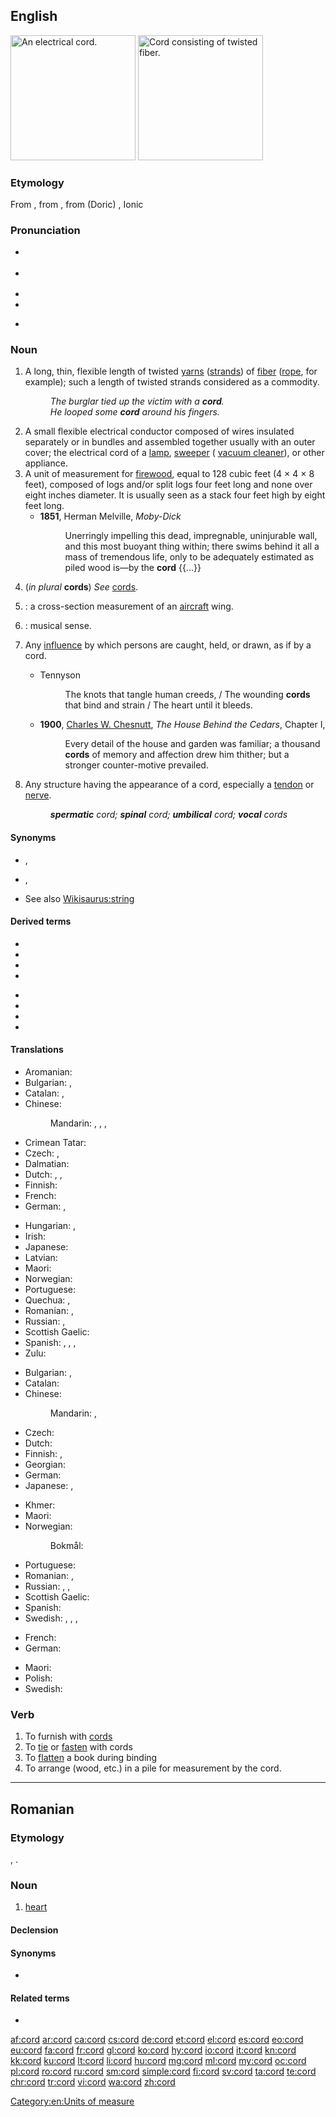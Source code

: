 ==English==
{{wikipedia|dab=cord}}
[[Image:Verlengsnoer (Extension cord).jpg|thumb|200px|right|An electrical cord.]]
[[Image:Rope.jpg|thumb|200px|right|Cord consisting of twisted fiber.]]

===Etymology===
From {{etyl|fro|en}} {{m|fro|corde}}, from {{etyl|la|en}} {{m|la|chorda|}}, from {{etyl|grc|en}} (Doric) {{m|grc|χορδά|}}, Ionic {{m|grc|χορδή||string of gut, the string of a lyre}}

===Pronunciation===
* {{a|GenAm}} {{IPA|/kɔɹd/|lang=en}}
* {{a|RP}} {{IPA|/kɔːd/|lang=en}}
* {{audio|en-us-cord.ogg|Audio (US)|lang=en}}
* {{rhymes|ɔː(ɹ)d|lang=en}}
* {{homophones|chord|cored|cawed|lang=en}} {{qualifier|in [[non-rhotic]] accents}}

===Noun===
{{en-noun}}

# A long, thin, flexible length of twisted [[yarns]] ([[strands]]) of [[fiber]] ([[rope]], for example); {{qualifier|uncountable}} such a length of twisted strands considered as a commodity.
#: ''The burglar tied up the victim with a '''cord'''.''
#: ''He looped some '''cord''' around his fingers.''
# A small flexible electrical conductor composed of wires insulated separately or in bundles and assembled together usually with an outer cover; the electrical cord of a [[lamp]], [[sweeper]] ({{qualifier|US}} [[vacuum cleaner]]), or other appliance.
# A unit of measurement for [[firewood]], equal to 128 cubic feet (4 &times; 4 &times; 8 feet), composed of logs and/or split logs four feet long and none over eight inches diameter. It is usually seen as a stack four feet high by eight feet long.<!--Move this to separate pages for "full cord" and "bush cord". A full cord of stacked firewood in Canada and USA, or colloquially a "bush cord" in Canada, is 8 by 4 by 4 feet (39 m&sup3;).-->
#* '''1851''', Herman Melville, ''Moby-Dick''
#*: Unerringly impelling this dead, impregnable, uninjurable wall, and this most buoyant thing within; there swims behind it all a mass of tremendous life, only to be adequately estimated as piled wood is—by the '''cord''' {{...}}
# (''in plural'' '''cords''') ''See'' [[cords]].
# {{misspelling of|chord|nodot=1|lang=en}}: a cross-section measurement of an [[aircraft]] wing.
# {{dated form of|chord|nodot=1|lang=en}}: musical sense.
# {{label|en|figuratively}} Any [[influence]] by which persons are caught, held, or drawn, as if by a cord.
#* Tennyson
#*: The knots that tangle human creeds, / The wounding '''cords''' that bind and strain / The heart until it bleeds.
#* '''1900''', [[w:Charles W. Chesnutt|Charles W. Chesnutt]], ''The House Behind the Cedars'', Chapter I,
#*: Every detail of the house and garden was familiar; a thousand '''cords''' of memory and affection drew him thither; but a stronger counter-motive prevailed.
# {{label|en|anatomy}} Any structure having the appearance of a cord, especially a [[tendon]] or [[nerve]].
#: '''''spermatic''' cord; '''spinal''' cord; '''umbilical''' cord; '''vocal''' cords''

====Synonyms====
* {{sense|length of twisted strands}} {{l|en|cable}}, {{l|en|twine}}
* {{sense|wires surrounded by an insulating coating, used to supply electricity}} {{l|en|cable}}, {{l|en|flex}}
* See also [[Wikisaurus:string]]

====Derived terms====
{{top2}}
* {{l|en|cordless}}
* {{l|en|extension cord}}
* {{l|en|nuchal cord}}
* {{l|en|power cord}}
{{mid2}}
* {{l|en|pull cord}}
* {{l|en|spinal cord}}
* {{l|en|umbilical cord}}
* {{l|en|vocal cords}}
{{bottom}}

====Translations====
{{trans-top|length of twisted strands}}
* Aromanian: {{t|rup|coardã|f}}
* Bulgarian: {{t+|bg|връв|m|tr=vrǎv}}, {{t+|bg|канап|m|tr=kanap}}
* Catalan: {{t+|ca|corda|f}}, {{t+|ca|cordill|m}}
* Chinese:
*: Mandarin: {{t+|cmn|繩|sc=Hani}}, {{t+|cmn|绳|tr=shéng|sc=Hani}}, {{t|cmn|繩子|sc=Hani}}, {{t+|cmn|绳子|tr=shéngzi|sc=Hani}}
* Crimean Tatar: {{t|crh|şnur}}
* Czech: {{t+|cs|provaz|m}}, {{t|cs|šňůra|f}}
* Dalmatian: {{t|dlm|canapial|f}}
* Dutch: {{t+|nl|touw|n}}, {{t+|nl|koord|f}}, {{t+|nl|zeel|n}}
* Finnish: {{t+|fi|naru}}
* French: {{t+|fr|corde|f}}
* German: {{t+|de|Schnur|f}}, {{t+|de|Kordel|f}}
{{trans-mid}}
* Hungarian: {{t+|hu|zsinór}}, {{t+|hu|fonal}}
* Irish: {{t|ga|ruóg|f}}
* Japanese: {{t+|ja|縄|tr=[[なわ]], nawa|sc=Jpan}}
* Latvian: {{t+|lv|virve|f}}
* Maori: {{t|mi|kopu}}
* Norwegian: {{t+|no|tau|n}}
* Portuguese: {{t+|pt|corda|f}}
* Quechua: {{t|qu|anku}}, {{t|qu|watu}}
* Romanian: {{t+|ro|cordon}}, {{t+|ro|coardă|f}}
* Russian: {{t+|ru|верёвка|f}}, {{t+|ru|шнур|m}}
* Scottish Gaelic: {{t|gd|teud|m}}
* Spanish: {{t+|es|cuerda|f}}, {{t+|es|cable|m}}, {{t+|es|hilo|m}}, {{t+|es|cordón|m}}
* Zulu: {{t|zu|intambo|c9|c10}}
{{trans-bottom}}

{{trans-top|wires surrounded by a coating, used to supply electricity}}
* Bulgarian: {{t|bg|кабел|m|tr=kábel}}, {{t+|bg|шнур|m|tr=šnur}}
* Catalan: {{t|ca|cable|m}}
* Chinese:
*: Mandarin: {{t+|cmn|線|sc=Hani}}, {{t+|cmn|线|tr=xiàn|sc=Hani}}
* Czech: {{t|cs|šňůra|f}}
* Dutch: {{t+|nl|kabel|n}}
* Finnish: {{t+|fi|johto}}, {{t+|fi|piuha}}
* Georgian: {{t|ka|თოკი}}
* German: {{t+|de|Kabel|n}}
* Japanese: {{t+|ja|線|tr=[[せん]], sen|sc=Jpan}}, {{t+|ja|コード|tr=kōdo|sc=Jpan}}
{{trans-mid}}
* Khmer: {{t+|km|ខ្សែ|tr=ksae|sc=Khmr}}
* Maori: {{t|mi|taura hiko }}
* Norwegian: 
*: Bokmål: {{t|nb|ledning|m|f}}
* Portuguese: {{t+|pt|cabo|m}}
* Romanian: {{t+|ro|cordon|n}}, {{t+|ro|cablu|n}}
* Russian: {{t+|ru|ка́бель|m}}, {{t+|ru|шнур|m}}, {{t+|ru|про́вод|m}}
* Scottish Gaelic: {{t|gd|teud-dealain|m}}
* Spanish: {{t+|es|cable|m}}
* Swedish: {{t+|sv|sladd}}, {{t+|sv|ledning}}, {{t+|sv|kabel}}, {{t+|sv|tråd}}
{{trans-bottom}}

{{trans-top|unit of measurement for firewood}}
* French: {{t+|fr|corde|f}}
* German: {{t+|de|Cord|m}}
{{trans-mid}}
* Maori: {{t|mi|kōri }}
* Polish: {{t+|pl|sąg|m}}
* Swedish: {{t+|sv|famn}}
{{trans-bottom}}

{{checktrans-top}}
{{trans-bottom}}

===Verb===
{{en-verb}}

# To furnish with [[cord]]s
# To [[tie]] or [[fasten]] with cords
# To [[flatten]] a book during binding
# To arrange (wood, etc.) in a pile for measurement by the cord.

[[Category:en:Units of measure]]

----

==Romanian==

===Etymology===
{{bor|ro|la|cor}}, {{m|la|cordis}}.

===Noun===
{{ro-noun|n|corduri}}

# {{label|ro|anatomy}} [[heart]]

====Declension====
{{ro-noun-n-uri}}

====Synonyms====
* {{l|ro|inimă}}

====Related terms====
* {{l|ro|cordial}}

[[af:cord]]
[[ar:cord]]
[[ca:cord]]
[[cs:cord]]
[[de:cord]]
[[et:cord]]
[[el:cord]]
[[es:cord]]
[[eo:cord]]
[[eu:cord]]
[[fa:cord]]
[[fr:cord]]
[[gl:cord]]
[[ko:cord]]
[[hy:cord]]
[[io:cord]]
[[it:cord]]
[[kn:cord]]
[[kk:cord]]
[[ku:cord]]
[[lt:cord]]
[[li:cord]]
[[hu:cord]]
[[mg:cord]]
[[ml:cord]]
[[my:cord]]
[[oc:cord]]
[[pl:cord]]
[[ro:cord]]
[[ru:cord]]
[[sm:cord]]
[[simple:cord]]
[[fi:cord]]
[[sv:cord]]
[[ta:cord]]
[[te:cord]]
[[chr:cord]]
[[tr:cord]]
[[vi:cord]]
[[wa:cord]]
[[zh:cord]]